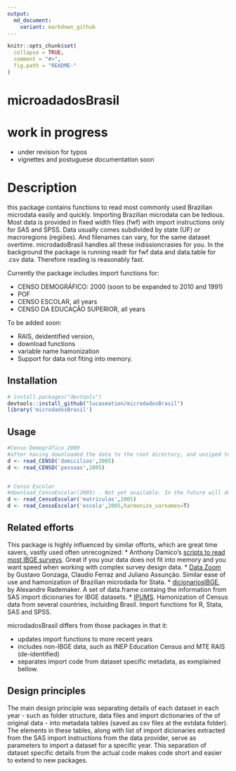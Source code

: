 ```yaml
---
output:
  md_document:
    variant: markdown_github
---
```


<!-- README.md is generated from README.Rmd. Please edit that file -->

```r
knitr::opts_chunk$set(
  collapse = TRUE,
  comment = "#>",
  fig.path = "README-"
)
```


# microadadosBrasil


# work in progress 

* under revision for typos
* vignettes and postuguese documentation soon

# Description


this package contains functions to read most commonly used Brazilian microdata easily and quickly. Importing Brazilian microdata can be tedious. Most data is provided in fixed width files (fwf) with import instructions only for SAS and SPSS. Data usually comes subdivided by state (UF) or macroregions (regiões). And filenames can vary, for the same dataset overtime. microdadoBrasil handles all these indissioncrasies for you. In the background the package is running readr for fwf data and data.table for .csv data. Therefore reading is reasonably fast. 

Currently the package includes import functions for:
  
* CENSO DEMOGRÁFICO: 2000 (soon to be expanded to 2010 and 1991)
* POF
* CENSO ESCOLAR,  all years
* CENSO DA EDUCAÇÃO SUPERIOR, all years

To be added soon:

* RAIS, deidentified version,
* download functions
* variable name hamonization
* Support for data not fiting into memory. 


## Installation

```r
# install.packages("devtools")
devtools::install_github("lucasmation/microdadosBrasil")
library('microdadosBrasil')
```

## Usage

```r
#Censo Demográfico 2000
#after having downloaded the data to the root directory, and unziped to root run
d <- read_CENSO('domicilios',2005)
d <- read_CENSO('pessoas',2005)


# Censo Escolar
#download_CensoEscolar(2005) . Not yet available. In the future will download and unzip ( .rar files still need manual descompactation)
d <- read_CensoEscolar('matriculas',2005)
d <- read_CensoEscolar('escola',2005,harmonize_varnames=T)
```

## Related efforts

This package is highly influenced by similar offorts, which are great time savers, vastly used  often unrecognized:
* Anthony Damico's [scripts to read most IBGE surveys](http://www.asdfree.com/). Great if you your data does not fit into memory and you want speed when working with complex survey design data. 
* [Data Zoom](http://www.econ.puc-rio.br/datazoom/) by Gustavo Gonzaga, Claudio Ferraz and Juliano Assunção.  Similar ease of use and hamonization of Brazilian microdada for Stata. 
* [dicionariosIBGE](https://cran.r-project.org/web/packages/dicionariosIBGE/index.html), by 	Alexandre Rademaker. A set of data.frame containg the information from SAS import dicionaries for IBGE datasets.
* [IPUMS](https://international.ipums.org/international/). Hamonization of Census data from several countries, incluiding Brasil. Import functions for R, Stata, SAS and SPSS. 

microdadosBrasil differs from those packages in that it: 

* updates import functions to more recent years
* includes non-IBGE data, such as INEP Education Census and MTE RAIS (de-identified)
* separates import code from dataset specific metadata, as exmplained bellow.


## Design principles

The main design principle was separating details of each dataset in each year - such as folder structure, data files and import dictionaries of the of original data - into metadata tables (saved as csv files at the extdata folder). The elements in these tables, along with list of import dicionaries extracted from the SAS import instructions from the data provider,  serve as parameters to import a dataset for a specific year. This separation of dataset specific details from the actual code makes code short and easier to extend to new packages.   

